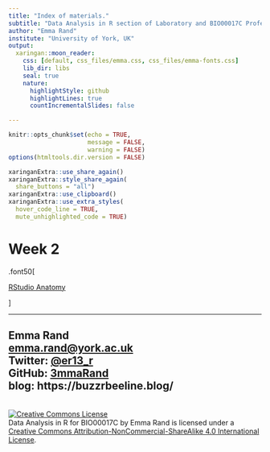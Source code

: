 ```yaml
---
title: "Index of materials."
subtitle: "Data Analysis in R section of Laboratory and BIO00017C Professional Skills for Bioscientists"
author: "Emma Rand"
institute: "University of York, UK"
output:
  xaringan::moon_reader:
    css: [default, css_files/emma.css, css_files/emma-fonts.css]
    lib_dir: libs
    seal: true
    nature:
      highlightStyle: github
      highlightLines: true
      countIncrementalSlides: false

---
```

```r
knitr::opts_chunk$set(echo = TRUE, 
                      message = FALSE,	
                      warning = FALSE)
options(htmltools.dir.version = FALSE)
```

```r
xaringanExtra::use_share_again()
xaringanExtra::style_share_again(
  share_buttons = "all")
xaringanExtra::use_clipboard()
xaringanExtra::use_extra_styles(
  hover_code_line = TRUE,         
  mute_unhighlighted_code = TRUE)
```

# Week 2
.font50[

[RStudio Anatomy](x-slides/rstudio-anatomy.html)  

]

---


## Emma Rand <br> [emma.rand@york.ac.uk](mailto:emma.rand@york.ac.uk) <br> Twitter: [@er13_r](https://twitter.com/er13_r) <br> GitHub: [3mmaRand](https://github.com/3mmaRand)  <br> blog: https://buzzrbeeline.blog/
<br>
<a rel="license" href="http://creativecommons.org/licenses/by-nc-sa/4.0/"><img alt="Creative Commons License" style="border-width:0" src="https://i.creativecommons.org/l/by-nc-sa/4.0/88x31.png" /></a><br /><span xmlns:dct="http://purl.org/dc/terms/" property="dct:title">Data Analysis in R for BIO00017C</span> by <span xmlns:cc="http://creativecommons.org/ns#" property="cc:attributionName">Emma Rand</span> is licensed under a <a rel="license" href="http://creativecommons.org/licenses/by-nc-sa/4.0/">Creative Commons Attribution-NonCommercial-ShareAlike 4.0 International License</a>.

